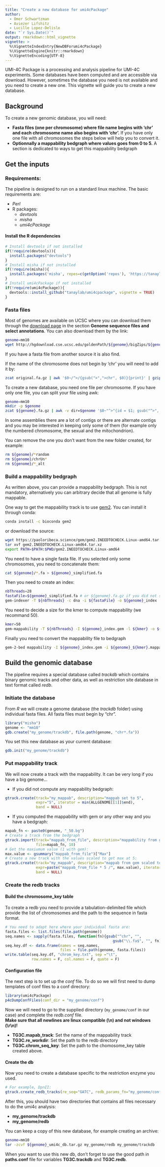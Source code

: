```yaml
---
title: "Create a new database for umi4cPackage"
author: 
  - Omer Schwartzman
  - Aviezer Lifshitz
  - Lucille Lopez-Delisle
date: "`r Sys.Date()`"
output: rmarkdown::html_vignette
vignette: >
  %\VignetteIndexEntry{NewDBForumi4cPackage}
  %\VignetteEngine{knitr::rmarkdown}
  %\VignetteEncoding{UTF-8}
---
```


UMI-4C Package is a processing and analysis pipeline for UMI-4C experiments. Some databases have been computed and are accessible via download. However, sometimes the database you need is not available and you need to create a new one. This vignette will guide you to create a new database.

## Background
To create a new genomic database, you will need:

- __Fasta files (one per chromosome) where file name begins with 'chr' and each chromosome name also begins with 'chr'.__
If you have only one file with all chromosomes the steps below will help you to convert it.
- __Optionnally a mappability bedgraph where values goes from 0 to 5.__
A section is dedicated to ways to get this mappability bedgraph

## Get the inputs
### Requirements:
The pipeline is designed to run on a standard linux machine. The basic requirements are: 

- _Perl_
- R packages:
    * _devtools_
    * _misha_
    * _umi4cPackage_

#### Install the R dependencies
```r
# Install devtools if not installed
if(!require(devtools)){
  install.packages("devtools")
}
# Install misha if not installed
if(!require(misha)){
  install.packages('misha', repos=c(getOption('repos'), 'https://tanaylab.github.io/repo'))
}
# Install umi4cPackage if not installed
if(!require(umi4cPackage)){
  devtools::install_github("tanaylab/umi4cpackage", vignette = TRUE)
}
```

### Fasta files
Most of genomes are available on UCSC where you can download them through the [download page](http://hgdownload.cse.ucsc.edu/downloads.html) in the section __Genome sequence files and select annotations__. You can also download them by the link:

```bash
genome=mm10
wget http://hgdownload.cse.ucsc.edu/goldenPath/${genome}/bigZips/${genome}.fa.gz
```

If you have a fasta file from another source it is also find.

If the name of the chromosome does not begin by 'chr' you will need to add it by:

```bash
zcat original.fa.gz | awk '$0~/^>/{gsub(">",">chr", $0)}{print}' | gzip > ${genome}.fa.gz
```

To create a new database, you need one file per chromosome. If you have only one file, you can split your file using awk:

```bash
genome=mm10
mkdir -p $genome
zcat ${genome}.fa.gz | awk -v dir=$genome '$0~"^>"{id = $1; gsub("^>", "", id)}{print >> dir"/"id".fa"}'
```

In some assemblies there are a lot of contigs or there are alternate contigs and you may be interested in keeping only some of them (for example only the numbered chromosome, the sexual and the mitochondrion).

You can remove the one you don't want from the new folder created, for example:
```bash
rm ${genome}/*random
rm ${genome}/chrUn*
rm ${genome}/*_alt
```

### Build a mappability bedgraph
As written above, you can provide a mappability bedgraph. This is not mandatory, alternatively you can arbitrary decide that all genome is fully mappable.

One way to get the mappability track is to use [gem2](Link to the home page). You can install it through conda:
```bash
conda install -c bioconda gem2
```
or download the source:
```bash
wget https://paoloribeca.science/gem/gem2.INEEDTOCHECK.Linux-amd64.tar.xz
tar xvf gem2.INEEDTOCHECK.Linux-amd64.tar.xz
export PATH=$PATH:$PWD/gem2.INEEDTOCHECK.Linux-amd64
```

You need to have a single fasta file. If you selected only some chromosomes, you need to concatenate them:
```bash
cat ${genome}/*.fa > ${genome}_simplified.fa
```

Then you need to create an index:
```bash
nbThreads=28
fastaFile=${genome}_simplified.fa # or ${genome}.fa.gz if you did not select chromosomes
gem-indexer -T ${nbThreads} -c dna -i ${fastaFile} -o ${genome}_index
```

You need to decide a size for the kmer to compute mappability (we recommand 50).
```bash
kmer=50
gem-mappability -T ${nbThreads} -I ${genome}_index.gem -l ${kmer} -o ${genome}_${kmer}
```

Finally you need to convert the mappability file to bedgraph
```bash
gem-2-bed mappability -I ${genome}_index.gem -i ${genome}_${kmer}.mappability -o ${genome}_${kmer}
```

## Build the genomic database
The pipeline requires a special database called _trackdb_ which contains binary genomic tracks and other data, as well as restriction site database in text format called _redb_.  

### Initiate the database
From _R_ we will create a genome database (the _trackdb_ folder) using individual fasta files. All fasta files must begin by "chr".
```r
library("misha")
genome <- "mm10"
gdb.create("my_genome/trackdb", file.path(genome, "chr*.fa"))
```

You set this new database as your current database:
```r
gdb.init("my_genome/trackdb")
```

### Put mappability track
We will now create a track with the mappability. It can be very long if you have a big genome...

- If you did not compute any mappability bedgraph:
```r
gtrack.create(track="my_mappab", description="mappab set to 5",
              expr="5", iterator = min(ALLGENOME[[1]]$end),
              band = NULL)
```

- If you computed the mappability with gem or any other way and you have a bedgraph:
```r
mapab_fn <- paste0(genome, "_50.bg")
# Create a track from the bedgraph
gtrack.import(track="mappab_from_file", description="mappability from gem",
              file=mapab_fn, 10)
# Get the maxiumum value (1 with gem):
max.value <- gsummary("mappab_from_file")["Max"]
# Create a new track with the values scaled to get max at 5:
gtrack.create(track="my_mappab", description="mappab from gem scaled to 5",
              expr=paste("mappab_from_file * 5 /", max.value), iterator = 10,
              band = NULL)

```

### Create the redb tracks

#### Build the chromosome_key table

To create a redb you need to provide a tabulation-delimited file which provide the list of chromosomes and the path to the sequence in fasta format.
```r
# You need to adapt here where your individual fasta are:
fasta.files <- list.files(file.path(genome))
seq.names <- sapply(fasta.files, function(fn){gsub("^chr", "", 
                                                 gsub("\\.fa$", "", fn))})
seq.key.df <- data.frame(names = seq.names,
                         files = file.path(genome, fasta.files))
write.table(seq.key.df, "chrom_key.txt", sep ="\t",
            row.names = F, col.names = F, quote = F)
```


#### Configuration file

The next step is to set up the _conf_ file. To do so we will first need to dump templates of conf files to a conf directory:
```r
library(umi4cPackage)
p4cDumpConfFiles(conf_dir = "my_genome/conf")
```

Now we will need to go to the supplied directory (`my_genome/conf` in our case) and complete the _redb.conf_ file.  
__Make sure that all newlines are linux compatible (\\n) and not windows (\\r\\n)!__  

- __TG3C.mapab_track__: Set the name of the mappability track
- __TG3C.re_workdir__: Set the path to the redb directory
- __TG3C.chrom_seq_key__: Set the path to the chomosome_key table created above.

#### Create the db

Now you need to create a database specific to the restriction enzyme you used.
```r
# For example, DpnII:
gtrack.create_redb_tracks(re_seq="GATC", redb_params_fn="my_genome/conf/redb.conf")
```

After this, you should have two directories that contains all files necessary to do the umi4c analysis:  

- __my_genome/trackdb__  
- __my_genome/redb__

You can keep a copy of this new database, for example creating an archive:
```bash
genome=mm10
tar -zcvf ${genome}_umi4c_db.tar.gz my_genome/redb my_genome/trackdb
```

When you want to use this new db, don't forget to use the good path in __paths.conf__ file for variables __TG3C.trackdb__ and __TG3C.redb__.
